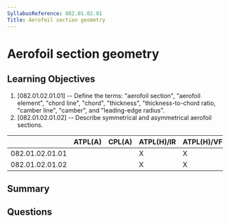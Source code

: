 ```yaml
---
SyllabusReference: 082.01.02.01
Title: Aerofoil section geometry
---
```


# Aerofoil section geometry

## Learning Objectives

1. [082.01.02.01.01] -- Define the terms: "aerofoil section", "aerofoil
   element", "chord line", "chord", "thickness", "thickness-to-chord ratio,
   "camber line", "camber", and "leading-edge radius".
2. [082.01.02.01.02] -- Describe symmetrical and asymmetrical aerofoil sections.

|                 | ATPL(A) | CPL(A) | ATPL(H)/IR | ATPL(H)/VFR | CPL(H) | IR  | CBIR(A) |
| --------------- | ------- | ------ | ---------- | ----------- | ------ | --- | ------- |
| 082.01.02.01.01 |         |        | X          | X           | X      |     |         |
| 082.01.02.01.02 |         |        | X          | X           | X      |     |         |

## Summary

## Questions
